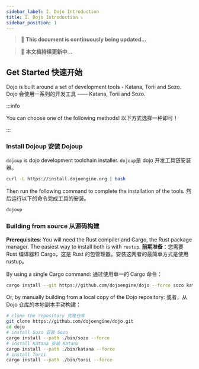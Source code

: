 ```yaml
---
sidebar_label: I. Dojo Introduction
title: I. Dojo Introduction ⤵️
sidebar_position: 1
---
```


> 🚀 **This document is continuously being updated...**

> 🚀 **本文档持续更新中...**

## Get Started 快速开始

Dojo is built around a set of development tools - Katana, Torii and Sozo.
Dojo 会使用一系列的开发工具 —— Katana, Torii and Sozo.

:::info

You can choose one of the following methods!
以下方式选择一种即可！

:::

### Install Dojoup 安装 Dojoup

`dojoup` is dojo development toolchain installer.
`dojoup`是 dojo 开发工具链安装器。

```bash
curl -L https://install.dojoengine.org | bash
```

Then run the following command to complete the installation of the tools.
然后运行以下的命令完成工具的安装。

```bash
dojoup
```

### Building from source 从源码构建

**Prerequisites**: You will need the Rust compiler and Cargo, the Rust package manager. The easiest way to install both is with `rustup`.
**前期准备**：您需要 Rust 编译器和 Cargo，这是 Rust 的包管理器。安装这两者的最简单方式是使用 rustup。

By using a single Cargo command:
通过使用单一的 Cargo 命令：

```bash
cargo install --git https://github.com/dojoengine/dojo --force sozo katana torii
```

Or, by manually building from a local copy of the Dojo repository:
或者，从 Dojo 仓库的本地副本手动构建：

```bash
# clone the repository 克隆仓库
git clone https://github.com/dojoengine/dojo.git
cd dojo
# install Sozo 安装 Sozo
cargo install --path ./bin/sozo --force
# install Katana 安装 Katana
cargo install --path ./bin/katana --force
# install Torii
cargo install --path ./bin/torii --force
```
